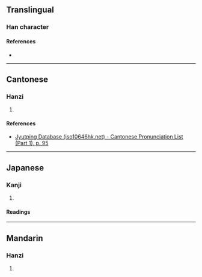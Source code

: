 {{character info/new}}
==Translingual==

===Han character===
{{Han char|rn=38|rad=女|as=12|sn=15|four=44486|canj=VTLC|ids=⿰女黃}}

====References====
* {{Han ref|kx=0271.020|dkj=06709|dj=0538.370|hdz=21079.090|uh=5AF9|ud=23289|bh=E55C|bd=58716}}

----

==Cantonese==

===Hanzi===
{{yue-hanzi|jyut=[[maau4]]|y=maau4}}

# {{rfdef|yue|sort=女12}}

====References====
* [http://www.iso10646hk.net/jp/document/download.jsp Jyutping Database (iso10646hk.net) - Cantonese Pronunciation List (Part 1), p. 95]

----

==Japanese==

===Kanji===
{{ja-kanji|grade=|rs=女12}}

# {{rfdef|ja|sort=女12}}

====Readings====
{{ja-readings
|on=ぼう<ばう, みょう<めう
|kun=みめよいさま
}}

----

==Mandarin==

===Hanzi===
{{cmn-hanzi|pin=[[máo]] ([[mao2]])|wg=mao<sup>2</sup>}}

# {{rfdef|cmn|sort=女12}}
